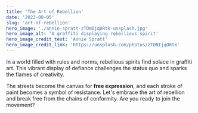 ```yaml
---
title: 'The Art of Rebellion'
date: '2023-08-05'
slug: 'art-of-rebellion'
hero_image: './annie-spratt-zTDNIjqORtk-unsplash.jpg'
hero_image_alt: 'A graffiti displaying rebellious spirit'
hero_image_credit_text: 'Annie Spratt'
hero_image_credit_link: 'https://unsplash.com/photos/zTDNIjqORtk'
---
```


In a world filled with rules and norms, rebellious spirits find solace in graffiti art. This vibrant display of defiance challenges the status quo and sparks the flames of creativity.

The streets become the canvas for **free expression**, and each stroke of paint becomes a symbol of resistance. Let's embrace the art of rebellion and break free from the chains of conformity. Are you ready to join the movement?

